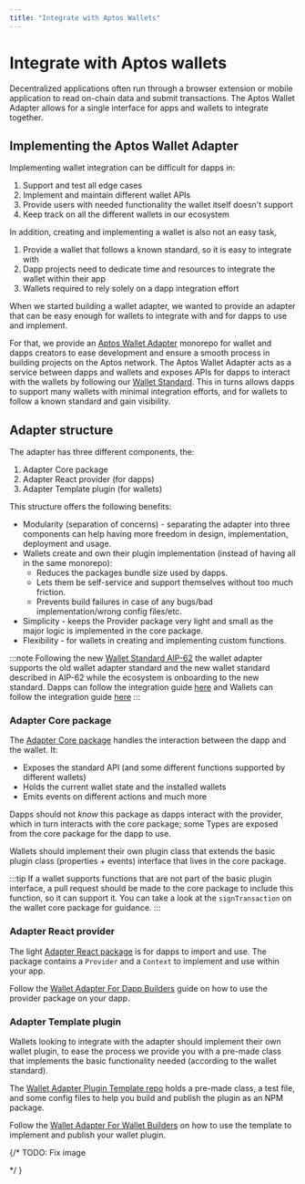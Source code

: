 ```yaml
---
title: "Integrate with Aptos Wallets"
---
```


# Integrate with Aptos wallets

Decentralized applications often run through a browser extension or mobile
application to read on-chain data and submit
transactions. The Aptos Wallet Adapter allows for a single interface for apps
and wallets to integrate together.

## Implementing the Aptos Wallet Adapter

Implementing wallet integration can be difficult for dapps in:

1. Support and test all edge cases
2. Implement and maintain different wallet APIs
3. Provide users with needed functionality the wallet itself doesn't support
4. Keep track on all the different wallets in our ecosystem

In addition, creating and implementing a wallet is also not an easy task,

1. Provide a wallet that follows a known standard, so it is easy to integrate
   with
2. Dapp projects need to dedicate time and resources to integrate the wallet
   within their app
3. Wallets required to rely solely on a dapp integration effort

When we started building a wallet adapter, we wanted to provide an adapter that
can be easy enough for wallets to integrate with and for dapps to use and
implement.

For that, we provide
an [Aptos Wallet Adapter](https://github.com/aptos-labs/aptos-wallet-adapter)
monorepo for wallet and dapps creators to ease development and ensure a smooth
process in building projects on the Aptos network.
The Aptos Wallet Adapter acts as a service between dapps and wallets and exposes
APIs for dapps to interact with the wallets by following
our [Wallet Standard](../standards/wallets.mdx). This in turns allows dapps to
support many wallets with minimal integration efforts, and for wallets to follow
a known standard and gain visibility.

## Adapter structure

The adapter has three different components, the:

1. Adapter Core package
2. Adapter React provider (for dapps)
3. Adapter Template plugin (for wallets)

This structure offers the following benefits:

- Modularity (separation of concerns) - separating the adapter into three
  components can help having more freedom in design, implementation, deployment
  and usage.
- Wallets create and own their plugin implementation (instead of having all in
  the same monorepo):
  - Reduces the packages bundle size used by dapps.
  - Lets them be self-service and support themselves without too much friction.
  - Prevents build failures in case of any bugs/bad implementation/wrong config
    files/etc.
- Simplicity - keeps the Provider package very light and small as the major
  logic is implemented in the core package.
- Flexibility - for wallets in creating and implementing custom functions.

:::note
Following the
new [Wallet Standard AIP-62](https://github.com/aptos-foundation/AIPs/blob/main/aips/aip-62.md)
the wallet adapter supports the old wallet adapter standard and the new wallet
standard described in AIP-62 while the ecosystem is onboarding to the new
standard. Dapps can follow the integration
guide [here](../advanced-guides/integrate-with-aptos/wallet-adapter/dapp.mdx#aip-62-wallet-standard) and Wallets
can follow the integration
guide [here](../advanced-guides/integrate-with-aptos/wallet-adapter/wallets.mdx#aip-62-wallet-standard)
:::

### Adapter Core package

The [Adapter Core package](https://github.com/aptos-labs/aptos-wallet-adapter/tree/main/packages/wallet-adapter-core)
handles the interaction between the dapp and the wallet. It:

- Exposes the standard API (and some different functions supported by different
  wallets)
- Holds the current wallet state and the installed wallets
- Emits events on different actions and much more

Dapps should not _know_ this package as dapps interact with the provider, which
in turn interacts with the core package; some Types are exposed from the core
package for the dapp to use.

Wallets should implement their own plugin class that extends the basic plugin
class (properties + events) interface that lives in the core package.

:::tip
If a wallet supports functions that are not part of the basic plugin interface,
a pull request should be made to the core package to include this function, so
it can support it. You can take a look at the `signTransaction` on the wallet
core package for guidance.
:::

### Adapter React provider

The
light [Adapter React package](https://github.com/aptos-labs/aptos-wallet-adapter/tree/main/packages/wallet-adapter-react)
is for dapps to import and use. The package contains a `Provider` and
a `Context` to implement and use within your app.

Follow the [Wallet Adapter For Dapp Builders](../advanced-guides/integrate-with-aptos/wallet-adapter/dapp.mdx)
guide on how to use the provider package on your dapp.

### Adapter Template plugin

Wallets looking to integrate with the adapter should implement their own wallet
plugin, to ease the process we provide you with a pre-made class that implements
the basic functionality needed (according to the wallet standard).

The [Wallet Adapter Plugin Template repo](https://github.com/aptos-labs/wallet-adapter-plugin-template)
holds a pre-made class, a test file, and some config files to help you build and
publish the plugin as an NPM package.

Follow the [Wallet Adapter For Wallet Builders](../advanced-guides/integrate-with-aptos/wallet-adapter/wallets.mdx)
on how to use the template to implement and publish your wallet plugin.

{/* TODO: Fix image
<div style={{textAlign:"center"}}>
<ThemedImage
alt="Wallet Adapter Concept"
sources={{
    light: useBaseUrl('/img/docs/wallet-adapter-chart-light.svg'),
    dark: useBaseUrl('/img/docs/wallet-adapter-chart-dark.svg'),
  }}
/>
</div>*/ }
